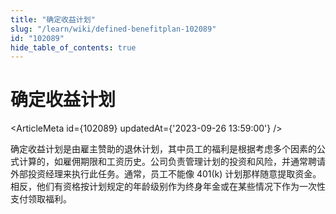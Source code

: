 ```yaml
---
title: "确定收益计划"
slug: "/learn/wiki/defined-benefitplan-102089"
id: "102089"
hide_table_of_contents: true
---
```



# 确定收益计划

<ArticleMeta id={102089} updatedAt={'2023-09-26 13:59:00'} />
<div className='border-solid border-b border-t-0 my-4 border-[var(--ifm-color-gray-300)]' />

确定收益计划是由雇主赞助的退休计划，其中员工的福利是根据考虑多个因素的公式计算的，如雇佣期限和工资历史。公司负责管理计划的投资和风险，并通常聘请外部投资经理来执行此任务。通常，员工不能像 401(k) 计划那样随意提取资金。相反，他们有资格按计划规定的年龄级别作为终身年金或在某些情况下作为一次性支付领取福利。
